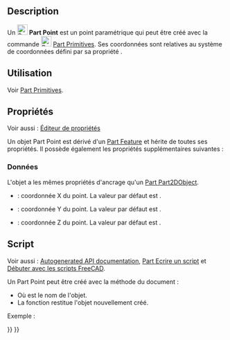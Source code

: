 <languages/>

{{Docnav/fr
|[[Part_Ellipse/fr|Ellipse]]
|[[Part_Line/fr|Ligne]]
|[[Part_Workbench/fr|Atelier Part]]
|IconL=Part_Ellipse.svg
|IconR=Part_Line.svg
|IconC=Workbench_Part.svg
}}

{{GuiCommand/fr
|Name=Part Point
|Name/fr=Part Point
|MenuLocation=Part → [[Part_Primitives/fr|Créer des primitives...]] → Point
|Workbenches=[[Part_Workbench/fr|Part]], [[OpenSCAD_Workbench/fr|OpenSCAD]]
|SeeAlso=[[Part_Primitives/fr|Part Primitives]]
}}

== Description ==

Un [[Image:Part_Point.svg|24px]] '''Part Point''' est un point paramétrique qui peut être créé avec la commande [[Image:Part_Primitives.svg|24px]] [[Part_Primitives/fr|Part Primitives]]. Ses coordonnées sont relatives au système de coordonnées défini par sa propriété {{PropertyData|Placement}}.

<span id="Usage"></span>
==Utilisation== 

Voir [[Part_Primitives/fr#Utilisation|Part Primitives]].

<span id="Properties"></span>
== Propriétés ==

Voir aussi : [[Property_editor/fr|Éditeur de propriétés]]

Un objet Part Point est dérivé d'un [[Part_Feature/fr|Part Feature]] et hérite de toutes ses propriétés. Il possède également les propriétés supplémentaires suivantes :

<span id="Data"></span>
=== Données ===

{{TitleProperty|Attachment}}

L'objet a les mêmes propriétés d'ancrage qu'un [[Part_Part2DObject/fr#Donn.C3.A9es|Part Part2DObject]].

{{TitleProperty|Base}}

* {{PropertyData|X|Distance}} : coordonnée X du point. La valeur par défaut est {{Value|0mm}}.
* {{PropertyData|Y|Distance}} : coordonnée Y du point. La valeur par défaut est {{Value|0mm}}.
* {{PropertyData|Z|Distance}} : coordonnée Z du point. La valeur par défaut est {{Value|0mm}}.

<span id="Scripting"></span>
== Script ==

Voir aussi : [https://freecad.github.io/SourceDoc/ Autogenerated API documentation], [[Part_scripting/fr|Part Ecrire un script]] et [[FreeCAD_Scripting_Basics/fr|Débuter avec les scripts FreeCAD]].

Un Part Point peut être créé avec la méthode {{incode|addObject()}} du document :

{{Code|code=
point = FreeCAD.ActiveDocument.addObject("Part::Vertex", "myPoint")
}}

* Où {{Incode|"myPoint"}} est le nom de l'objet.
* La fonction restitue l'objet nouvellement créé.

Exemple :

{{Code|code=
import FreeCAD as App

doc = App.activeDocument()

point = doc.addObject("Part::Vertex", "myPoint")
point.X = 1
point.Y = 2
point.Z = 3

doc.recompute()
}}


{{Docnav/fr
|[[Part_Ellipse/fr|Ellipse]]
|[[Part_Line/fr|Ligne]]
|[[Part_Workbench/fr|Atelier Part]]
|IconL=Part_Ellipse.svg
|IconR=Part_Line.svg
|IconC=Workbench_Part.svg
}}

{{Part_Tools_navi{{#translation:}}}}
{{Userdocnavi{{#translation:}}}}
